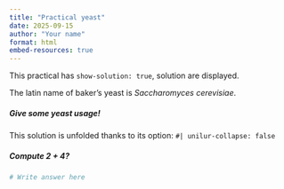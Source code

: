 ```yaml
---
title: "Practical yeast"
date: 2025-09-15
author: "Your name"
format: html
embed-resources: true
---
```


::: {.callout-note}
This practical has `show-solution: true`, solution are displayed.
:::

The latin name of baker's yeast is _Saccharomyces cerevisiae_.

##### Give some yeast usage!



This solution is unfolded thanks to its option: `#| unilur-collapse: false`

##### Compute 2 + 4?

```r
# Write answer here
```

